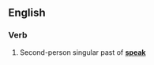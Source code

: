 ==English==

===Verb===
{{en-verb form}}

# {{archaic}} Second-person singular past of '''[[speak]]'''